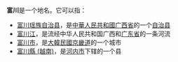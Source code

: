 '''富川'''是一个地名。它可以指：
*[[富川瑶族自治县|富川瑶族自治县]]，是[[中華人民共和國|中華人民共和國]][[廣西省_(中華人民共和國)|广西省]]的一个[[自治县|自治县]]
*[[富川江|富川江]]，是流经中华人民共和国广西和[[广东省|广东省]]的一条河流
*[[富川市|富川市]]，是[[大韓民國|大韓民國]][[京畿道|京畿道]]的一个城市
*[[富川縣_(越南)|富川縣 (越南)]]，是[[河内市|河内市]]下辖的一个县

{{Disambiguation|cat=二字亚洲地名消歧义}}